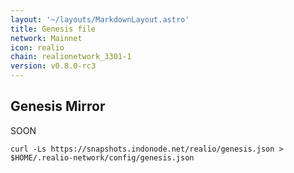 ```yaml
---
layout: '~/layouts/MarkdownLayout.astro'
title: Genesis file
network: Mainnet
icon: realio
chain: realionetwork_3301-1
version: v0.8.0-rc3
---
```

## Genesis Mirror

SOON
```
curl -Ls https://snapshots.indonode.net/realio/genesis.json > $HOME/.realio-network/config/genesis.json
```